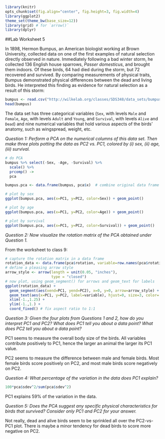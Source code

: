 ```r
library(knitr)
opts_chunk$set(fig.align="center", fig.height=3, fig.width=4)
library(ggplot2)
theme_set(theme_bw(base_size=12))
library(grid) # for `arrow()`
library(dplyr)
```
##Lab Worksheet 5

In 1898, Hermon Bumpus, an American biologist working at Brown University, collected data on one of the first examples of natural selection directly observed in nature. Immediately following a bad winter storm, he collected 136 English house sparrows, *Passer domesticus*, and brought them indoors. Of these birds, 64 had died during the storm, but 72 recovered and survived. By comparing measurements of physical traits, Bumpus demonstrated physical differences between the dead and living birds. He interpreted this finding as evidence for natural selection as a result of this storm:

```r
bumpus <- read.csv("http://wilkelab.org/classes/SDS348/data_sets/bumpus_full.csv")
head(bumpus)
```

The data set has three categorical variables (`Sex`, with levels `Male` and `Female`, `Age`, with levels `Adult` and `Young`, and `Survival`, with levels `Alive` and `Dead`) and nine numerical variables that hold various aspects of the birds' anatomy, such as wingspread, weight, etc.

*Question 1: Perform a PCA on the numerical columns of this data set. Then make three plots potting the data as PC2 vs. PC1, colored by (i) sex, (ii) age, (iii) survival.*

```r
# do PCA
bumpus %>% select(-Sex, -Age, -Survival) %>% 
  scale() %>% 
  prcomp() -> 
  pca

bumpus.pca <- data.frame(bumpus, pca$x)  # combine original data frame with PCs

# plot by sex
ggplot(bumpus.pca, aes(x=PC1, y=PC2, color=Sex)) + geom_point()

# plot by age
ggplot(bumpus.pca, aes(x=PC1, y=PC2, color=Age)) + geom_point()

# plot by survival
ggplot(bumpus.pca, aes(x=PC1, y=PC2, color=Survival)) + geom_point()
```

*Question 2: Now visualize the rotation matrix of the PCA obtained under Question 1.*

From the worksheet to class 9:
```r
# capture the rotation matrix in a data frame
rotation_data <- data.frame(pca$rotation, variable=row.names(pca$rotation))
# define a pleasing arrow style
arrow_style <- arrow(length = unit(0.05, "inches"),
                     type = "closed")
# now plot, using geom_segment() for arrows and geom_text for labels
ggplot(rotation_data) + 
  geom_segment(aes(xend=PC1, yend=PC2), x=0, y=0, arrow=arrow_style) + 
  geom_text(aes(x=PC1, y=PC2, label=variable), hjust=0, size=3, color='red') + 
  xlim(-1.,1.25) + 
  ylim(-1.,1.) +
  coord_fixed() # fix aspect ratio to 1:1
```

*Question 3: Given the four plots from Questions 1 and 2, how do you interpret PC1 and PC2? What does PC1 tell you about a data point? What does PC2 tell you about a data point?*

PC1 seems to measure the overall body size of the birds. All variables contribute positively to PC1, hence the larger an animal the larger its PC1 value.

PC2 seems to measure the difference between male and female birds. Most female birds score positively on PC2, and most male birds score negatively on PC2.

*Question 4: What percentage of the variation in the data does PC1 explain?*

```r
100*pca$sdev^2/sum(pca$sdev^2)
```
PC1 explains 59% of the variation in the data.

*Question 5: Does the PCA suggest any specific physical characteristics for birds that survived? Consider only PC1 and PC2 for your answer.*

Not really, dead and alive birds seem to be sprinkled all over the PC2-vs-PC1 plot. There is maybe a minor tendency for dead birds to score more negative on PC2.


